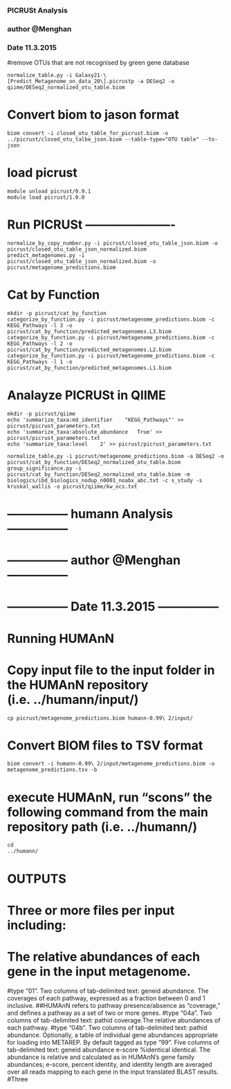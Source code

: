 



 
###############
### PICRUSt Analysis
### author @Menghan 
### Date 11.3.2015 
###############

#remove OTUs that are not recognised by green gene database
```
normalize_table.py -i Galaxy21-\[Predict_Metagenome_on_data_20\].picrustp -a DESeq2 -o qiime/DESeq2_normalized_otu_table.biom
```

# Convert biom to jason format
```
biom convert -i closed_otu_table_for_picrust.biom -o ../picrust/closed_otu_talbe_json.biom --table-type="OTU table" --to-json
```

# load picrust
```
module unload picrust/0.9.1
module load picrust/1.0.0
```
# Run PICRUSt ----------------------
```
normalize_by_copy_number.py -i picrust/closed_otu_table_json.biom -o picrust/closed_otu_table_json_normalized.biom
predict_metagenomes.py -i picrust/closed_otu_table_json_normalized.biom -o picrust/metagenome_predictions.biom
```

# Cat by Function
```
mkdir -p picrust/cat_by_function
categorize_by_function.py -i picrust/metagenome_predictions.biom -c KEGG_Pathways -l 3 -o picrust/cat_by_function/predicted_metagenomes.L3.biom
categorize_by_function.py -i picrust/metagenome_predictions.biom -c KEGG_Pathways -l 2 -o picrust/cat_by_function/predicted_metagenomes.L2.biom
categorize_by_function.py -i picrust/metagenome_predictions.biom -c KEGG_Pathways -l 1 -o picrust/cat_by_function/predicted_metagenomes.L1.biom
```

# Analayze PICRUSt in QIIME
```
mkdir -p picrust/qiime
echo 'summarize_taxa:md_identifier    "KEGG_Pathways"' >> picrust/picrust_parameters.txt
echo 'summarize_taxa:absolute_abundance   True' >> picrust/picrust_parameters.txt
echo 'summarize_taxa:level    2' >> picrust/picrust_parameters.txt

normalize_table.py -i picrust/metagenome_predictions.biom -a DESeq2 -o picrust/cat_by_function/DESeq2_normalized_otu_table.biom
group_significance.py -i picrust/cat_by_function/DESeq2_normalized_otu_table.biom -m biologics/ibd_biologics_nodup_n0001_noabx_abc.txt -c s_study -s kruskal_wallis -o picrust/qiime/kw_ocs.txt
```

###############
# --------------- humann Analysis ---------------
# --------------- author @Menghan ---------------
# --------------- Date 11.3.2015 ---------------
###############

# Running HUMAnN
# Copy input file to the input folder in the HUMAnN repository (i.e. ../humann/input/)
```
cp picrust/metagenome_predictions.biom humann-0.99\ 2/input/
```

# Convert BIOM files to TSV format
```
biom convert -i humann-0.99\ 2/input/metagenome_predictions.biom -o metagenome_predictions.tsv -b
```
# execute HUMAnN, run "scons" the following command from the main repository path (i.e. ../humann/)
```
cd 
../humann/
```

# OUTPUTS
# Three or more files per input including:
# The relative abundances of each gene in the input metagenome. 

#type "01". Two columns of tab-delimited text: geneid abundance. The coverages of each pathway, expressed as a fraction between 0 and 1 inclusive. 
##HUMAnN refers to pathway presence/absence as "coverage," and defines a pathway as a set of two or more genes. 
#type "04a". Two columns of tab-delimited text: pathid coverage.The relative abundances of each pathway.
#type "04b". Two columns of tab-delimited text: pathid abundance. Optionally, a table of individual gene abundances appropriate for loading into METAREP. By default tagged as type "99". Five columns of tab-delimited text: geneid abundance e-score %identical identical. The abundance is relative and calculated as in HUMAnN's gene family abundances; e-score, percent identity, and identity length are averaged over all reads mapping to each gene in the input translated BLAST results.
#Three





